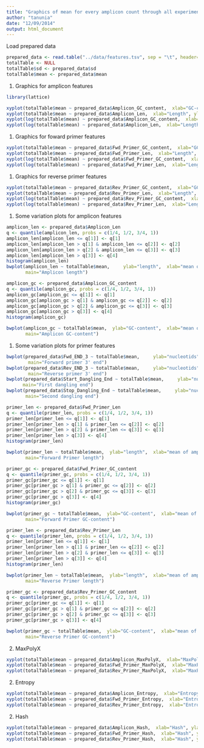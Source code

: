 ```yaml
---
title: "Graphics of mean for every amplicon count through all experiments"
author: "tanunia"
date: "12/09/2014"
output: html_document
---
```



Load prepared data
```r
prepared_data <- read.table("../data/features.tsv", sep = "\t", header=TRUE)
totalTable <- NULL
totalTable$sd <- prepared_data$sd
totalTable$mean <- prepared_data$mean
```

(1) Graphics for amplicon features
```r
library(lattice)

xyplot(totalTable$mean ~ prepared_data$Amplicon_GC_content,  xlab="GC-content(%)", ylab="mean of amplicon percental amount", main="Amplicon GC-content")
xyplot(totalTable$mean ~ prepared_data$Amplicon_Len,  xlab="Length", ylab="mean of amplicon percental amount", main="Amplicon length")
xyplot(log(totalTable$mean) ~ prepared_data$Amplicon_GC_content,  xlab="GC-content(%)", ylab="mean of amplicon percental amount", main="Amplicon GC-content")
xyplot(log(totalTable$mean) ~ prepared_data$Amplicon_Len,  xlab="Length", ylab="mean of amplicon percental amount", main="Amplicon length")

```

(1) Graphics for foward primer features
```r
xyplot(totalTable$mean ~ prepared_data$Fwd_Primer_GC_content,  xlab="GC-content(%)", ylab="mean of amplicon percental amount", main="Forward Primer GC-content")
xyplot(totalTable$mean ~ prepared_data$Fwd_Primer_Len,  xlab="Length", ylab="mean of amplicon percental amount", main="Forward Primer length")
xyplot(log(totalTable$mean) ~ prepared_data$Fwd_Primer_GC_content,  xlab="GC-content(%)", ylab="mean of amplicon percental amount", main="Forward Primer GC-content")
xyplot(log(totalTable$mean) ~ prepared_data$Fwd_Primer_Len,  xlab="Length", ylab="mean of amplicon percental amount", main="Forward Primer length")

```

(1) Graphics for reverse primer features
```r
xyplot(totalTable$mean ~ prepared_data$Rev_Primer_GC_content,  xlab="GC-content(%)", ylab="mean of  amplicon percental amount", main="Reverse Primer GC-content")
xyplot(totalTable$mean ~ prepared_data$Rev_Primer_Len,  xlab="Length", ylab="mean of amplicon percental amount", main="Reverse Primer length")
xyplot(log(totalTable$mean) ~ prepared_data$Rev_Primer_GC_content,  xlab="GC-content(%)", ylab="mean of  amplicon percental amount", main="Reverse Primer GC-content")
xyplot(log(totalTable$mean) ~ prepared_data$Rev_Primer_Len,  xlab="Length", ylab="mean of amplicon percental amount", main="Reverse Primer length")
```

(1) Some variation plots for amplicon features
```r
amplicon_len <- prepared_data$Amplicon_Len
q <- quantile(amplicon_len, probs = c(1/4, 1/2, 3/4, 1))
amplicon_len[amplicon_len <= q[1]] <- q[1]
amplicon_len[amplicon_len > q[1] & amplicon_len <= q[2]] <- q[2]
amplicon_len[amplicon_len > q[2] & amplicon_len <= q[3]] <- q[3]
amplicon_len[amplicon_len > q[3]] <- q[4]
histogram(amplicon_len)
bwplot(amplicon_len ~ totalTable$mean,     ylab="length",  xlab="mean of amplicon percental amount", 
       main="Amplicon length")

amplicon_gc <- prepared_data$Amplicon_GC_content
q <- quantile(amplicon_gc, probs = c(1/4, 1/2, 3/4, 1))
amplicon_gc[amplicon_gc <= q[1]] <- q[1]
amplicon_gc[amplicon_gc > q[1] & amplicon_gc <= q[2]] <- q[2]
amplicon_gc[amplicon_gc > q[2] & amplicon_gc <= q[3]] <- q[3]
amplicon_gc[amplicon_gc > q[3]] <- q[4]
histogram(amplicon_gc)

bwplot(amplicon_gc ~ totalTable$mean,  ylab="GC-content",  xlab="mean of amplicon percental amount", 
       main="Amplicon GC-content")

```

(1) Some variation plots for primer features
```r
bwplot(prepared_data$Fwd_END_3 ~ totalTable$mean,     ylab="nucleotids", xlab="mean of amplicon percental amount", 
        main="Forward primer 3' end")
bwplot(prepared_data$Rev_END_3 ~ totalTable$mean,     ylab="nucleotids", xlab="mean of amplicon percental amount", 
        main="Reverse primer 3' end")
bwplot(prepared_data$Start_Dangling_End ~ totalTable$mean,     ylab="nucleotids", xlab="mean of amplicon percental amount", 
      main="First dangling end")
bwplot(prepared_data$Stop_Dangling_End ~ totalTable$mean,     ylab="nucleotids", xlab="mean of amplicon percental amount", 
       main="Second dangling end")

primer_len <- prepared_data$Fwd_Primer_Len
q <- quantile(primer_len, probs = c(1/4, 1/2, 3/4, 1))
primer_len[primer_len <= q[1]] <- q[1]
primer_len[primer_len > q[1] & primer_len <= q[2]] <- q[2]
primer_len[primer_len > q[2] & primer_len <= q[3]] <- q[3]
primer_len[primer_len > q[3]] <- q[4]
histogram(primer_len)

bwplot(primer_len ~ totalTable$mean,  ylab="length",  xlab="mean of amplicon percental amount", 
       main="Forward Primer length")

primer_gc <- prepared_data$Fwd_Primer_GC_content
q <- quantile(primer_gc, probs = c(1/4, 1/2, 3/4, 1))
primer_gc[primer_gc <= q[1]] <- q[1]
primer_gc[primer_gc > q[1] & primer_gc <= q[2]] <- q[2]
primer_gc[primer_gc > q[2] & primer_gc <= q[3]] <- q[3]
primer_gc[primer_gc > q[3]] <- q[4]
histogram(primer_gc)

bwplot(primer_gc ~ totalTable$mean,  ylab="GC-content",  xlab="mean of amplicon percental amount", 
       main="Forward Primer GC-content")

primer_len <- prepared_data$Rev_Primer_Len
q <- quantile(primer_len, probs = c(1/4, 1/2, 3/4, 1))
primer_len[primer_len <= q[1]] <- q[1]
primer_len[primer_len > q[1] & primer_len <= q[2]] <- q[2]
primer_len[primer_len > q[2] & primer_len <= q[3]] <- q[3]
primer_len[primer_len > q[3]] <- q[4]
histogram(primer_len)

bwplot(primer_len ~ totalTable$mean,  ylab="length",  xlab="mean of amplicon percental amount", 
       main="Reverse Primer length")

primer_gc <- prepared_data$Rev_Primer_GC_content
q <- quantile(primer_gc, probs = c(1/4, 1/2, 3/4, 1))
primer_gc[primer_gc <= q[1]] <- q[1]
primer_gc[primer_gc > q[1] & primer_gc <= q[2]] <- q[2]
primer_gc[primer_gc > q[2] & primer_gc <= q[3]] <- q[3]
primer_gc[primer_gc > q[3]] <- q[4]

bwplot(primer_gc ~ totalTable$mean,  ylab="GC-content",  xlab="mean of amplicon percental amount", 
       main="Reverse Primer GC-content")

```

(2) MaxPolyX
```r
xyplot(totalTable$mean ~ prepared_data$Amplicon_MaxPolyX,  xlab="MaxPolyX", ylab="mean of amplicon percental amount", main="Amplicon")
xyplot(totalTable$mean ~ prepared_data$Fwd_Primer_MaxPolyX,  xlab="MaxPolyX", ylab="mean of amplicon percental amount", main="Forward Primer")
xyplot(totalTable$mean ~ prepared_data$Rev_Primer_MaxPolyX,  xlab="MaxPolyX", ylab="mean of amplicon percental amount", main="Reverse Primer")
```

(2) Entropy
```r
xyplot(totalTable$mean ~ prepared_data$Amplicon_Entropy,  xlab="Entropy", ylab="mean of amplicon percental amount", main="Amplicon")
xyplot(totalTable$mean ~ prepared_data$Fwd_Primer_Entropy,  xlab="Entropy", ylab="mean of amplicon percental amount", main="Forward Primer")
xyplot(totalTable$mean ~ prepared_data$Rev_Primer_Entropy,  xlab="Entropy", ylab="mean of amplicon percental amount", main="Reverse Primer")
```

(2) Hash
```r
xyplot(totalTable$mean ~ prepared_data$Amplicon_Hash,  xlab="Hash", ylab="mean of amplicon percental amount", main="Amplicon")
xyplot(totalTable$mean ~ prepared_data$Fwd_Primer_Hash,  xlab="Hash", ylab="mean of amplicon percental amount", main="Forward Primer")
xyplot(totalTable$mean ~ prepared_data$Rev_Primer_Hash,  xlab="Hash", ylab="mean of amplicon percental amount", main="Reverse Primer")
```
